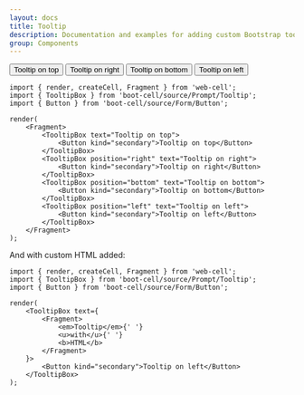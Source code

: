 ```yaml
---
layout: docs
title: Tooltip
description: Documentation and examples for adding custom Bootstrap tooltips with CSS and JavaScript using CSS3 for animations.
group: Components
---
```




<Example>
    <TooltipBox text="Tooltip on top">
        <Button kind="secondary">Tooltip on top</Button>
    </TooltipBox>
    <TooltipBox position="right" text="Tooltip on right">
        <Button kind="secondary">Tooltip on right</Button>
    </TooltipBox>
    <TooltipBox position="bottom" text="Tooltip on bottom">
        <Button kind="secondary">Tooltip on bottom</Button>
    </TooltipBox>
    <TooltipBox position="left" text="Tooltip on left">
        <Button kind="secondary">Tooltip on left</Button>
    </TooltipBox>
</Example>

```TSX
import { render, createCell, Fragment } from 'web-cell';
import { TooltipBox } from 'boot-cell/source/Prompt/Tooltip';
import { Button } from 'boot-cell/source/Form/Button';

render(
    <Fragment>
        <TooltipBox text="Tooltip on top">
            <Button kind="secondary">Tooltip on top</Button>
        </TooltipBox>
        <TooltipBox position="right" text="Tooltip on right">
            <Button kind="secondary">Tooltip on right</Button>
        </TooltipBox>
        <TooltipBox position="bottom" text="Tooltip on bottom">
            <Button kind="secondary">Tooltip on bottom</Button>
        </TooltipBox>
        <TooltipBox position="left" text="Tooltip on left">
            <Button kind="secondary">Tooltip on left</Button>
        </TooltipBox>
    </Fragment>
);
```

And with custom HTML added:

```TSX
import { render, createCell, Fragment } from 'web-cell';
import { TooltipBox } from 'boot-cell/source/Prompt/Tooltip';
import { Button } from 'boot-cell/source/Form/Button';

render(
    <TooltipBox text={
        <Fragment>
            <em>Tooltip</em>{' '}
            <u>with</u>{' '}
            <b>HTML</b>
        </Fragment>
    }>
        <Button kind="secondary">Tooltip on left</Button>
    </TooltipBox>
);
```
